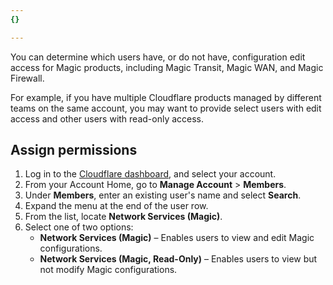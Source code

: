```yaml
---
{}

---
```


You can determine which users have, or do not have, configuration edit access for Magic products, including Magic Transit, Magic WAN, and Magic Firewall.

For example, if you have multiple Cloudflare products managed by different teams on the same account, you may want to provide select users with edit access and other users with read-only access.

## Assign permissions

1. Log in to the [Cloudflare dashboard](https://dash.cloudflare.com/login), and select your account.
2. From your Account Home, go to **Manage Account** > **Members**.
3. Under **Members**, enter an existing user's name and select **Search**.
4. Expand the menu at the end of the user row.
5. From the list, locate **Network Services (Magic)**.
6. Select one of two options:
   * **Network Services (Magic)** – Enables users to view and edit Magic configurations.
   * **Network Services (Magic, Read-Only)** – Enables users to view but not modify Magic configurations.
